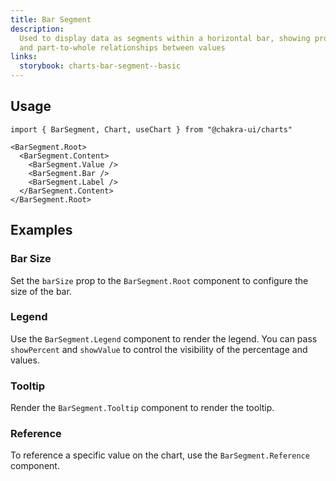 ```yaml
---
title: Bar Segment
description:
  Used to display data as segments within a horizontal bar, showing proportions
  and part-to-whole relationships between values
links:
  storybook: charts-bar-segment--basic
---
```


<ExampleTabs name="charts/bar-segment-basic" />

## Usage

```tsx
import { BarSegment, Chart, useChart } from "@chakra-ui/charts"
```

```tsx
<BarSegment.Root>
  <BarSegment.Content>
    <BarSegment.Value />
    <BarSegment.Bar />
    <BarSegment.Label />
  </BarSegment.Content>
</BarSegment.Root>
```

## Examples

### Bar Size

Set the `barSize` prop to the `BarSegment.Root` component to configure the size
of the bar.

<ExampleTabs name="charts/bar-segment-with-bar-size" />

### Legend

Use the `BarSegment.Legend` component to render the legend. You can pass
`showPercent` and `showValue` to control the visibility of the percentage and
values.

<ExampleTabs name="charts/bar-segment-with-legend" />

### Tooltip

Render the `BarSegment.Tooltip` component to render the tooltip.

<ExampleTabs name="charts/bar-segment-with-tooltip" />

### Reference

To reference a specific value on the chart, use the `BarSegment.Reference`
component.

<ExampleTabs name="charts/bar-segment-with-reference" />
